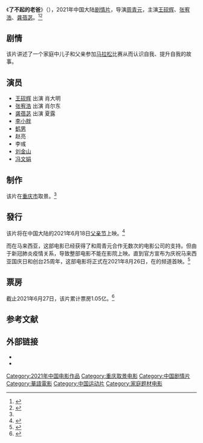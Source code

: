 {{distinguish|On Your Mark}}
{{电影信息框
| 片名         = 了不起的老爸
| 电影原名     = ''{{lang|en|On Your Mark}}''
| 图像         = File:On Your Mark 2021.jpg
| 图像说明     = 
| 导演         = [[周青元|周青元]]
| 监制         = 
| 制片         = {{Plain list|
*孙吉顺
*王莲菁
*孙霁雯
}}
| 编剧         = 徐逸洲
| 原著         = 
| 主演         = {{Plain list|
*王砚辉
*张宥浩
*龚蓓苾
}}
| 配乐         = 
| 摄影         = 
| 剪辑         = 
| 制片商       = 江苏猫眼文化传媒有限公司<br>无锡仓圣影业有限公司<br>天津猫眼微影文化传媒有限公司<br>江苏昊帝文化发展有限公司<br>国家体育总局体育文化发展中心（中国体育博物馆）
| 发行商       = 猫眼电影<br>{{lang|en|Astro Shaw}}（马来西亚）
| 上映日期     = {{Film date|2021|06|18|中国大陆|2021|08|26|马来西亚}}
| 片长         = 104分钟
| 产地         = {{CHNML}}
| 语言         = 普通话
| 预算         = 
| 票房         = 
| 前集         = 
| 续集         = 
}}
《'''了不起的老爸'''》（{{lang-en|''On Your Mark''}}），2021年中国大陆[[剧情片|剧情片]]，导演[[周青元|周青元]]，主演[[王砚辉|王砚辉]]、[[张宥浩|张宥浩]]、[[龚蓓苾|龚蓓苾]]。<ref name="lala">{{cite news |author1=周慧晓婉 |title=王砚辉张宥浩领衔《起跑》，内地首部马拉松题材影片开机 |url=http://www.bjnews.com.cn/ent/2019/11/18/651075.html |accessdate=2021-04-05 |work=新京报 |date=2019-11-18 |archive-date=2020-02-03 |archive-url=https://web.archive.org/web/20200203045318/http://www.bjnews.com.cn/ent/2019/11/18/651075.html |dead-url=no }}</ref><ref>{{cite news |author1=周慧晓婉 |title=电影《了不起的老爸》曝新预告，王砚辉为张宥浩甘当“全能老爸” |url=https://www.bjnews.com.cn/detail/161603561015036.html |accessdate=2021-04-05 |work=新京报 |date=2021-03-18 |archive-date=2021-03-20 |archive-url=https://web.archive.org/web/20210320021821/https://www.bjnews.com.cn/detail/161603561015036.html |dead-url=no }}</ref>

==剧情==
该片讲述了一个家庭中儿子和父亲参加[[马拉松|马拉松]]比赛从而认识自我、提升自我的故事。

==演员==
*[[王砚辉|王砚辉]] 出演 肖大明
*[[张宥浩|张宥浩]] 出演 肖尔东
*[[龚蓓苾|龚蓓苾]] 出演 夏露
*[[李小胖|李小胖]] 
*[[鹤男|鹤男]] 
*赵亮
*李彧
*[[刘金山|刘金山]] 
*[[冯文娟|冯文娟]]

==制作==
该片在[[重庆市|重庆市]]取景。<ref name="lala"/>

==發行==
该片将在中国大陆的2021年6月18日[[父亲节|父亲节]]上映。<ref>{{cite news |title=《了不起的老爸》改档 王砚辉张宥浩约定父亲节 |url=https://www.1905.com/m/news/touch/1513013.shtml |accessdate=2021-04-05 |work=1905 |date=2021-04-03 |archive-date=2021-08-01 |archive-url=https://web.archive.org/web/20210801115621/https://www.1905.com/m/news/touch/1513013.shtml |dead-url=no }}</ref>

而在马来西亚，这部电影已经获得了和周青元合作无数次的电影公司{{lang|en|Astro Shaw}}的支持。但由于新冠肺炎疫情关系，导致整部电影不能在影院上映。直到{{lang|en|Astro}}官方宣布为庆祝马来西亚国庆日和{{lang|en|Astro}}创台25周年，这部电影将正式在2021年8月26日，在{{lang|en|Astro First}}的频道首映。<ref>{{cite web|url=https://my.com.my/Trending/Entertainment-News/onyourmark|title=本地著名导演周青元首部中国电影《了不起的老爸》6月18日在中国上映|first=|last=|website=my.com.my|access-date=2021-08-19|archive-date=2021-08-19|archive-url=https://web.archive.org/web/20210819085957/https://my.com.my/trending/entertainment-news/onyourmark|dead-url=no}}</ref>

==票房==
截止2021年6月27日，该片累计票房1.05亿。<ref>{{cite news |title=周票房：《1921》点映夺冠 《了不起的老爸》破亿 |url=https://new.qq.com/omn/20210628/20210628A065P800.html |accessdate=2021-06-29 |work=腾讯 |date=2021-06-28 |archive-date=2021-06-29 |archive-url=https://web.archive.org/web/20210629094058/https://new.qq.com/omn/20210628/20210628A065P800.html |dead-url=no }}</ref>

==参考文献==
{{reflist}}

==外部链接==
*{{Douban|30391228}}
*{{IMDB title|tt11317408}}

{{DEFAULTSORT:Liao了不起的老爸}}
[[Category:2021年中国电影作品|Category:2021年中国电影作品]]
[[Category:重庆取景电影|Category:重庆取景电影]]
[[Category:中国剧情片|Category:中国剧情片]]
[[Category:華語電影|Category:華語電影]]
[[Category:中国运动片|Category:中国运动片]]
[[Category:家庭题材电影|Category:家庭题材电影]]